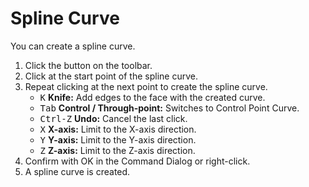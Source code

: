 
# Spline Curve

<Reference shortcut="" command="Spline Curve" button="Toolbar" />

You can create a spline curve.

1. Click the button <ButtonIcon type="button-spline-curve" /> on the toolbar.
2. Click at the start point of the spline curve.
3. Repeat clicking at the next point to create the spline curve.
   - <kbd>K</kbd> **Knife:** Add edges to the face with the created curve.
   - <kbd>Tab</kbd> **Control / Through-point:** Switches to Control Point Curve.
   - <kbd>Ctrl-Z</kbd> **Undo:** Cancel the last click.
   - <kbd>X</kbd> **X-axis:** Limit to the X-axis direction.
   - <kbd>Y</kbd> **Y-axis:** Limit to the Y-axis direction.
   - <kbd>Z</kbd> **Z-axis:** Limit to the Z-axis direction.
4. Confirm with OK in the Command Dialog or right-click.
5. A spline curve is created.



